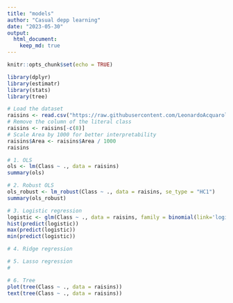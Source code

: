 ```yaml
---
title: "models"
author: "Casual depp learning"
date: "2023-05-30"
output:
  html_document:
    keep_md: true
---
```


```r
knitr::opts_chunk$set(echo = TRUE)
```
```r
library(dplyr)
library(estimatr)
library(stats)
library(tree)
```
```r
# Load the dataset
raisins <- read.csv("https://raw.githubusercontent.com/LeonardoAcquaroli/raisins_and_mushrooms/main/datasets/Raisin_Dataset.csv", sep=";")
# Remove the column of the literal class
raisins <- raisins[-c(8)]
# Scale Area by 1000 for better interpretability
raisins$Area <- raisins$Area / 1000
raisins
```
```r
# 1. OLS
ols <- lm(Class ~ ., data = raisins)
summary(ols)
```
```r
# 2. Robust OLS
ols_robust <- lm_robust(Class ~ ., data = raisins, se_type = "HC1")
summary(ols_robust)
```
```r
# 3. Logistic regression
logistic <- glm(Class ~ ., data = raisins, family = binomial(link='logit'))
hist(predict(logistic))
max(predict(logistic))
min(predict(logistic))
```
```r
# 4. Ridge regression

```
```r
# 5. Lasso regression
# 
```
```r
# 6. Tree
plot(tree(Class ~ ., data = raisins))
text(tree(Class ~ ., data = raisins))
```




